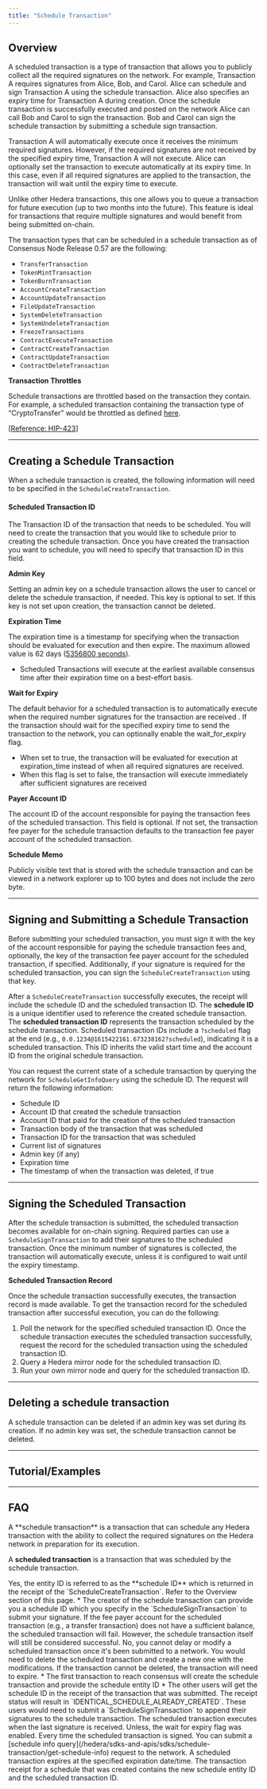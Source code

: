 ```yaml
---
title: "Schedule Transaction"
---
```



## Overview

A scheduled transaction is a type of transaction that allows you to publicly collect all the required signatures on the network. For example, Transaction A requires signatures from Alice, Bob, and Carol. Alice can schedule and sign Transaction A using the schedule transaction. Alice also specifies an expiry time for Transaction A during creation. Once the schedule transaction is successfully executed and posted on the network Alice can call Bob and Carol to sign the transaction. Bob and Carol can sign the schedule transaction by submitting a schedule sign transaction.

Transaction A will automatically execute once it receives the minimum required signatures. However, if the required signatures are not received by the specified expiry time, Transaction A will not execute. Alice can optionally set the transaction to execute automatically at its expiry time. In this case, even if all required signatures are applied to the transaction, the transaction will wait until the expiry time to execute.

Unlike other Hedera transactions, this one allows you to queue a transaction for future execution (up to two months into the future). This feature is ideal for transactions that require multiple signatures and would benefit from being submitted on-chain.

The transaction types that can be scheduled in a schedule transaction as of Consensus Node Release 0.57 are the following:

* `TransferTransaction`
* `TokenMintTransaction`
* `TokenBurnTransaction`
* `AccountCreateTransaction`
* `AccountUpdateTransaction`
* `FileUpdateTransaction`
* `SystemDeleteTransaction`
* `SystemUndeleteTransaction`
* `FreezeTransactions`
* `ContractExecuteTransaction`
* `ContractCreateTransaction`
* `ContractUpdateTransaction`
* `ContractDeleteTransaction`

**Transaction Throttles**

Schedule transactions are throttled based on the transaction they contain. For example, a scheduled transaction containing the transaction type of “CryptoTransfer” would be throttled as defined [here](/hedera/networks/mainnet).

\[[Reference: HIP-423](https://hips.hedera.com/hip/hip-423)]

***

## **Creating a Schedule Transaction**

When a schedule transaction is created, the following information will need to be specified in the `ScheduleCreateTransaction`.

#### Scheduled Transaction ID

The Transaction ID of the transaction that needs to be scheduled. You will need to create the transaction that you would like to schedule prior to creating the schedule transaction. Once you have created the transaction you want to schedule, you will need to specify that transaction ID in this field.

**Admin Key**

Setting an admin key on a schedule transaction allows the user to cancel or delete the schedule transaction, if needed. This key is optional to set. If this key is not set upon creation, the transaction cannot be deleted.

**Expiration Time**

The expiration time is a timestamp for specifying when the transaction should be evaluated for execution and then expire. The maximum allowed value is 62 days ([5356800 seconds](https://github.com/hashgraph/hedera-services/blob/develop/hedera-node/hedera-config/src/main/java/com/hedera/node/config/data/SchedulingConfig.java#L35)).

* Scheduled Transactions will execute at the earliest available consensus time after their expiration time on a best-effort basis.

**Wait for Expiry**

The default behavior for a scheduled transaction is to automatically execute when the required number signatures for the transaction are received . If the transaction should wait for the specified expiry time to send the transaction to the network, you can optionally enable the wait\_for\_expiry flag.

* When set to true, the transaction will be evaluated for execution at expiration\_time instead of when all required signatures are received.
* When this flag is set to false, the transaction will execute immediately after sufficient signatures are received

**Payer Account ID**

The account ID of the account responsible for paying the transaction fees of the scheduled transaction. This field is optional. If not set, the transaction fee payer for the schedule transaction defaults to the transaction fee payer account of the scheduled transaction.

**Schedule Memo**

Publicly visible text that is stored with the schedule transaction and can be viewed in a network explorer up to 100 bytes and does not include the zero byte.

<Card
  title="Create A Schedule Transaction"
  href="/hedera/sdks-and-apis/sdks/schedule-transaction/create-a-schedule-transaction"
/>

***

## **Signing and Submitting a Schedule Transaction**

Before submitting your scheduled transaction, you must sign it with the key of the account responsible for paying the schedule transaction fees and, optionally, the key of the transaction fee payer account for the scheduled transaction, if specified. Additionally, if your signature is required for the scheduled transaction, you can sign the `ScheduleCreateTransaction` using that key.

After a `ScheduleCreateTransaction` successfully executes, the receipt will include the schedule ID and the scheduled transaction ID. The **schedule ID** is a unique identifier used to reference the created schedule transaction. The **scheduled transaction ID** represents the transaction scheduled by the schedule transaction. Scheduled transaction IDs include a `?scheduled` flag at the end (e.g., `0.0.1234@1615422161.673238162?scheduled`), indicating it is a scheduled transaction. This ID inherits the valid start time and the account ID from the original schedule transaction.

You can request the current state of a schedule transaction by querying the network for `ScheduleGetInfoQuery` using the schedule ID. The request will return the following information:

* Schedule ID
* Account ID that created the schedule transaction
* Account ID that paid for the creation of the scheduled transaction
* Transaction body of the transaction that was scheduled
* Transaction ID for the transaction that was scheduled
* Current list of signatures
* Admin key (if any)
* Expiration time
* The timestamp of when the transaction was deleted, if true

<Card
  title="Get Schedule Info"
  href="/hedera/sdks-and-apis/sdks/schedule-transaction/get-schedule-info"
/>

***

## **Signing the Scheduled Transaction**

After the schedule transaction is submitted, the scheduled transaction becomes available for on-chain signing. Required parties can use a `ScheduleSignTransaction` to add their signatures to the scheduled transaction. Once the minimum number of signatures is collected, the transaction will automatically execute, unless it is configured to wait until the expiry timestamp.

**Scheduled Transaction Record**

Once the schedule transaction successfully executes, the transaction record is made available. To get the transaction record for the scheduled transaction after successful execution, you can do the following:

1. Poll the network for the specified scheduled transaction ID. Once the schedule transaction executes the scheduled transaction successfully, request the record for the scheduled transaction using the scheduled transaction ID.
2. Query a Hedera mirror node for the scheduled transaction ID.
3. Run your own mirror node and query for the scheduled transaction ID.

<Card
  title="Sign A Schedule Transaction"
  href="/hedera/sdks-and-apis/sdks/schedule-transaction/sign-a-schedule-transaction"
/>

***

## **Deleting a schedule transaction**

A schedule transaction can be deleted if an admin key was set during its creation. If no admin key was set, the schedule transaction cannot be deleted.

<Card
  title="Delete A Schedule Transaction"
  href="/hedera/sdks-and-apis/sdks/schedule-transaction/delete-a-schedule-transaction"
/>

***

## Tutorial/Examples

<Card
  title="Schedule Your First Transaction"
  href="/hedera/tutorials/more-tutorials/schedule-your-first-transaction"
/>

***

## FAQ

<Accordion title="What is the difference between a schedule transaction and scheduled transaction?">
A **schedule transaction** is a transaction that can schedule any Hedera transaction with the ability to collect the required signatures on the Hedera network in preparation for its execution.

A **scheduled transaction** is a transaction that was scheduled by the schedule transaction.
</Accordion>

<Accordion title="Is there an entity ID assigned to a schedule transaction?">
Yes, the entity ID is referred to as the **schedule ID** which is returned in the receipt of the `ScheduleCreateTransaction`.
</Accordion>

<Accordion title="What transactions can be scheduled?">
Refer to the Overview section of this page.
</Accordion>

<Accordion title="How can I find a scheduled transaction that requires my signature?">
* The creator of the schedule transaction can provide you a schedule ID which you specify in the `ScheduleSignTransaction` to submit your signature.
</Accordion>

<Accordion title="What happens if the scheduled transaction does not have sufficient balance?">
If the fee payer account for the scheduled transaction (e.g., a transfer transaction) does not have a sufficient balance, the scheduled transaction will fail. However, the schedule transaction itself will still be considered successful.
</Accordion>

<Accordion title="Can you delay a transaction once it has been scheduled?">
No, you cannot delay or modify a scheduled transaction once it's been submitted to a network. You would need to delete the scheduled transaction and create a new one with the modifications. If the transaction cannot be deleted, the transaction will need to expire.
</Accordion>

<Accordion title="What happens if multiple users create the same schedule transaction?">
* The first transaction to reach consensus will create the schedule transaction and provide the schedule entity ID
* The other users will get the schedule ID in the receipt of the transaction that was submitted. The receipt status will result in `IDENTICAL_SCHEDULE_ALREADY_CREATED`. These users would need to submit a `ScheduleSignTransaction` to append their signatures to the schedule transaction.
</Accordion>

<Accordion title="When does the scheduled transaction execute?">
The scheduled transaction executes when the last signature is received. Unless, the wait for expiry flag was enabled.
</Accordion>

<Accordion title="How often does the network check to see if the scheduled transaction has met the signature requirement?">
Every time the scheduled transaction is signed.
</Accordion>

<Accordion title="How do you get information about a schedule transaction?">
You can submit a [schedule info query](/hedera/sdks-and-apis/sdks/schedule-transaction/get-schedule-info) request to the network.
</Accordion>

<Accordion title="When does a schedule transaction expire?">
A scheduled transaction expires at the specified expiration date/time.
</Accordion>

<Accordion title="What does a schedule transaction receipt contain?">
The transaction receipt for a schedule that was created contains the new schedule entity ID and the scheduled transaction ID.
</Accordion>

